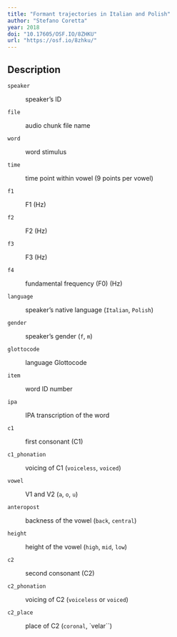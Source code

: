 ```yaml
---
title: "Formant trajectories in Italian and Polish"
author: "Stefano Coretta"
year: 2018
doi: "10.17605/OSF.IO/8ZHKU"
url: "https://osf.io/8zhku/"
---
```


## Description

`speaker`

:   speaker's ID

`file`

:   audio chunk file name

`word`

:   word stimulus

`time`

:   time point within vowel (9 points per vowel)

`f1`

:   F1 (Hz)

`f2`

:   F2 (Hz)

`f3`

:   F3 (Hz)

`f4`

:   fundamental frequency (F0) (Hz)

`language`

:   speaker's native language (`Italian`, `Polish`)

`gender`

:   speaker's gender (`f`, `m`)

`glottocode`

:   language Glottocode

`item`

:   word ID number

`ipa`

:   IPA transcription of the word

`c1`

:   first consonant (C1)

`c1_phonation`

:   voicing of C1 (`voiceless`, `voiced`)

`vowel`

:   V1 and V2 (`a`, `o`, `u`)

`anteropost`

:   backness of the vowel (`back`, `central`)

`height`

:   height of the vowel (`high`, `mid`, `low`)

`c2`

:   second consonant (C2)

`c2_phonation`

:   voicing of C2 (`voiceless` or `voiced`)

`c2_place`

:   place of C2 (`coronal`, `velar``)
